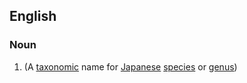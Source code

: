 ==English==

===Noun===
{{en-noun|-}}

# {{science}}{{botany}} {{alternative spelling of|Japonica}} (A [[taxonomic]] name for [[Japanese]] [[species]] or [[genus]])